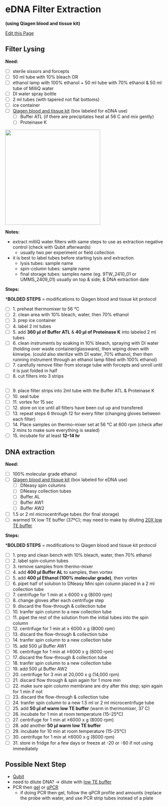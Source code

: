 # eDNA Filter Extraction 

**(using Qiagen blood and tissue kit)**

[Edit this Page](https://github.com/remygatins/GatinsLab/blob/main/lab_molec_eDNA_extraction.qmd)

## Filter Lysing

**Need:**

- [ ] sterile sissors and forcepts
- [ ] 50 ml tube with 10% bleach OR 
- [ ] ethanol lamp with 100% ethanol + 50 ml tube with 70% ethanol & 50 ml tube of MilliQ water
- [ ] DI water spray bottle
- [ ] 2 ml tubes (with tapered not flat bottoms)
- [ ] ice container
- [ ] [Qiagen blood and tissue kit](https://www.qiagen.com/us/products/discovery-and-translational-research/dna-rna-purification/dna-purification/genomic-dna/dneasy-blood-and-tissue-kit?catno=69506) (box labeled for eDNA use)
  - [ ] Buffer ATL (if there are precipitates heat at 56 C and mix gently)
  - [ ] Proteinase K

<img width="300" alt="" src="pictures/eDNAextraction_kit.jpeg">

**Notes:**

- extract milliQ water filters with same steps to use as extraction negative control (check with Qubit afterwards)
  - usually two per experiment or field collection  
- it is best to label tubes before starting lysis and extraction 
  - lysis tubes: sample name
  - spin-column tubes: sample name
  - final storage tubes: samples name (eg. 9TW_2410_01 or UMMS_2409_01) usually on top & side; & DNA extraction date

**Steps:**

***BOLDED STEPS** = modifications to Qiagen blood and tissue kit protocol

- [ ] 1. preheat thermomixer to 56 °C
- [ ] 2. clean area with 10% bleach, water, then 70% ethanol
- [ ] 3. prep ice container
- [ ] 4. label 2 ml tubes
- [ ] 5. add **360 µl of Buffer ATL** & **40 µl of Proteinase K** into labeled 2 ml tubes
- [ ] 6. clean instruments by soaking in 10% bleach, spraying with DI water (holding over waste container/glassware), then wiping down with kimwipe. (could also sterilize with DI water, 70% ethanol, then then running instrument through an ethanol lamp filled with 100% ethanol)
- [ ] 7. carefully remove filter from storage tube with forcepts and unroll until it is just folded in half
- [ ] 8. cut filters into 3 strips

<img width="" alt="" src="pictures/eDNAextraction_filter.jpeg">

- [ ] 9. place filter strips into 2ml tube with the Buffer ATL & Proteinase K
- [ ] 10. seal tube
- [ ] 11. vortex for 15 sec
- [ ] 12. store on ice until all filters have been cut up and transfered
- [ ] 13. repeat steps 6 through 12 for every filter (changing gloves between each filter)
- [ ] 14. Place samples on thermo-mixer set at 56 °C at 600 rpm (check after 2 mins to make sure everything is sealed)
- [ ] 15. incubate for at least **12–14 hr**

## DNA extraction

**Need:**

- [ ] 100% molecular grade ethanol
- [ ] [Qiagen blood and tissue kit](https://www.qiagen.com/us/products/discovery-and-translational-research/dna-rna-purification/dna-purification/genomic-dna/dneasy-blood-and-tissue-kit?catno=69506) (box labeled for eDNA use)
  - [ ] DNeasy spin columns
  - [ ] DNeasy collection tubes
  - [ ] Buffer AL
  - [ ] Buffer AW1
  - [ ] Buffer AW2
- [ ] 1.5 or 2 ml microcentrifuge tubes (for final storage)
- [ ] warmed 1X low TE buffer (37ºC); may need to make by diluting [20X low TE buffer](https://remygatins.github.io/GatinsLabProtocols/lab_molec_low_te_buffer.html)

**Steps:**

***BOLDED STEPS** = modifications to Qiagen blood and tissue kit protocol

- [ ] 1. prep and clean bench with 10% bleach, water, then 70% ethanol
- [ ] 2. label spin-column tubes
- [ ] 3. remove samples from thermo-mixer
- [ ] 4. add **400 μl Buffer AL** to samples, then vortex
- [ ] 5. add **400 μl Ethanol (100% molecular grade)**, then vortex
- [ ] 6. pipet half of solution to DNeasy Mini spin column placed in a 2 ml collection tube
- [ ] 7. centrifuge for 1 min at ≥ 6000 x g (8000 rpm)
- [ ] 8. change gloves after each centrifuge step
- [ ] 9. discard the flow-through & collection tube
- [ ] 10. tranfer spin column to a new collection tube
- [ ] 11. pipet the rest of the solution from the initial tubes into the spin column
- [ ] 12. centrifuge for 1 min at ≥ 6000 x g (8000 rpm)
- [ ] 13. discard the flow-through & collection tube
- [ ] 14. tranfer spin column to a new collection tube
- [ ] 15. add 500 μl Buffer AW1
- [ ] 16. centrifuge for 1 min at ≥6000 x g (8000 rpm)
- [ ] 17. discard the flow-through & collection tube
- [ ] 18. tranfer spin column to a new collection tube
- [ ] 19. add 500 μl Buffer AW2
- [ ] 20. centrifuge for 3 min at 20,000 x g (14,000 rpm)
- [ ] 21. discard flow through & spin again for 1 more min
- [ ] 22. make sure spin column membrane are dry after this step; spin again for 1 min if not
- [ ] 23. discard the flow-through & collection tube
- [ ] 24. tranfer spin column to a new 1.5 ml or 2 ml microcentrifuge tube
- [ ] 25. add **50 μl of warm low TE buffer** (warm in thermomixer, 37 C)
- [ ] 26. incubate for 1 min at room temperature (15–25°C)
- [ ] 27. centrifuge for 1 min at ≥6000 x g (8000 rpm)
- [ ] 28. add another **50 μl warm low TE buffer**
- [ ] 29. incubate for 10 min at room temperature (15–25°C)
- [ ] 30. centrifuge for 1 min at ≥6000 x g (8000 rpm)
- [ ] 31. store in fridge for a few days or freeze at -20 or -80 if not using immediately 

## Possible Next Step

- [Qubit](https://remygatins.github.io/GatinsLabProtocols/lab_equip_qubit.html)
- need to dilute DNA? -> dilute with [low TE buffer](https://remygatins.github.io/GatinsLabProtocols/lab_molec_low_te_buffer.html)
- PCR then [gel](https://remygatins.github.io/GatinsLabProtocols/lab_molec_gel_electrophoresis.html) or [qPCR](https://remygatins.github.io/GatinsLabProtocols/lab_molec_eDNA_qpcr.html)
  - if doing PCR then gel, follow the qPCR profile and amounts (replace the probe with water, and use PCR strip tubes instead of a plate
